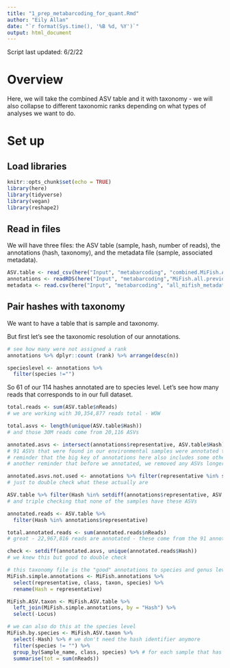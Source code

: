 ```yaml
---
title: "1_prep_metabarcoding_for_quant.Rmd"
author: "Eily Allan"
date: "`r format(Sys.time(), '%B %d, %Y')`"
output: html_document
---
```


Script last updated: 6/2/22

# Overview

Here, we will take the combined ASV table and it with taxonomy -  we will also collapse to different taxonomic ranks depending on what types of analyses we want to do. 

# Set up

## Load libraries

```r
knitr::opts_chunk$set(echo = TRUE)
library(here)
library(tidyverse)
library(vegan)
library(reshape2)
```

## Read in files 
We will have three files: the ASV table (sample, hash, number of reads), the annotations (hash, taxonomy), and the metadata file (sample, associated metadata).

```r

ASV.table <- read_csv(here("Input", "metabarcoding", "combined.MiFish.ASV.table.csv"))
annotations <- readRDS(here("Input", "metabarcoding","MiFish.all.previous.hashes.annotated.rds"))
metadata <- read.csv(here("Input", "metabarcoding", "all_mifish_metadata.csv"))

```

## Pair hashes with taxonomy 
We want to have a table that is sample and taxonomy. 

But first let's see the taxonomic resolution of our annotations. 

```r

# see how many were not assigned a rank
annotations %>% dplyr::count (rank) %>% arrange(desc(n))

specieslevel <- annotations %>% 
  filter(species !="")

```

So 61 of our 114 hashes annotated are to species level. Let's see how many reads that corresponds to in our full dataset. 

```r
total.reads <- sum(ASV.table$nReads)
# we are working with 30,354,877 reads total - WOW

total.asvs <- length(unique(ASV.table$Hash))
# and those 30M reads come from 20,116 ASVs 

annotated.asvs <- intersect(annotations$representative, ASV.table$Hash)
# 91 ASVs that were found in our environmental samples were annotated to something (any taxonomic level)
# reminder that the big key of annotations here also includes some other samples (mock communities) - usually this would be weird that there are 114 annotations and so therefore some annotations are not used - but here the key is bigger than the dataset we are applying (the actual creek samples)
# another reminder that before we annotated, we removed any ASVs longer than 200 bp

annotated.asvs.not.used <- annotations %>% filter(representative %in% setdiff(annotations$representative, setdiff(annotations$representative, ASV.table$Hash)))
# just to double check what these actually are

ASV.table %>% filter(Hash %in% setdiff(annotations$representative, ASV.table$Hash))
# and triple checking that none of the samples have these ASVs

annotated.reads <- ASV.table %>% 
  filter(Hash %in% annotations$representative) 

total.annotated.reads <- sum(annotated.reads$nReads)
# great - 22,967,816 reads are annotated - these come from the 91 annotated ASVs in the dataset 

check <- setdiff(annotated.asvs, unique(annotated.reads$Hash))
# we knew this but good to double check 

```

```r

# this taxonomy file is the "good" annotations to species and genus level so let's get rid of the other junk for right now 
MiFish.simple.annotations <- MiFish.annotations %>% 
  select(representative, class, taxon, species) %>% 
  rename(Hash = representative)

MiFish.ASV.taxon <- MiFish.ASV.table %>% 
  left_join(MiFish.simple.annotations, by = "Hash") %>% 
  select(-Locus)

# we can also do this at the species level 
MiFish.by.species <- MiFish.ASV.taxon %>% 
  select(-Hash) %>% # we don't need the hash identifier anymore
  filter(species != "") %>% 
  group_by(Sample_name, class, species) %>% # for each sample that has multiple asvs that assign to the same taxa...
  summarise(tot = sum(nReads))

```